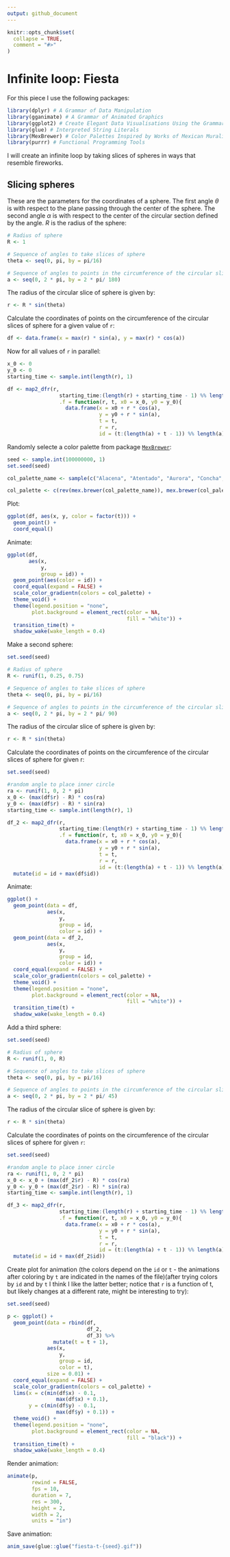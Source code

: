 ```yaml
---
output: github_document
---
```


<!-- README.md is generated from README.Rmd. Please edit that file -->

```r
knitr::opts_chunk$set(
  collapse = TRUE,
  comment = "#>"
)
```

# Infinite loop: Fiesta

<!-- badges: start -->
<!-- badges: end -->

For this piece I use the following packages:
```r
library(dplyr) # A Grammar of Data Manipulation
library(gganimate) # A Grammar of Animated Graphics 
library(ggplot2) # Create Elegant Data Visualisations Using the Grammar of Graphics
library(glue) # Interpreted String Literals
library(MexBrewer) # Color Palettes Inspired by Works of Mexican Muralists 
library(purrr) # Functional Programming Tools
```

I will create an infinite loop by taking slices of spheres in ways that resemble fireworks.

## Slicing spheres

These are the parameters for the coordinates of a sphere. The first angle $\theta$ is with respect to the plane passing through the center of the sphere. The second angle $\alpha$ is with respect to the center of the circular section defined by the angle. $R$ is the radius of the sphere:
```r
# Radius of sphere
R <- 1

# Sequence of angles to take slices of sphere
theta <- seq(0, pi, by = pi/16)

# Sequence of angles to points in the circumference of the circular slice of sphere at theta
a <- seq(0, 2 * pi, by = 2 * pi/ 180)
```

The radius of the circular slice of sphere is given by:
```r
r <- R * sin(theta)
```

Calculate the coordinates of points on the circumference of the circular slices of sphere for a given value of `r`:
```r
df <- data.frame(x = max(r) * sin(a), y = max(r) * cos(a))
```

Now for all values of `r` in parallel:
```r
x_0 <- 0
y_0 <- 0
starting_time <- sample.int(length(r), 1)

df <- map2_dfr(r, 
                 starting_time:(length(r) + starting_time - 1) %% length(r),
                 .f = function(r, t, x0 = x_0, y0 = y_0){
                   data.frame(x = x0 + r * cos(a), 
                              y = y0 + r * sin(a),
                              t = t,
                              r = r,
                              id = (t:(length(a) + t - 1)) %% length(a))}) 
```

Randomly selecte a color palette from package [`MexBrewer`](https://paezha.github.io/MexBrewer/):
```r
seed <- sample.int(100000000, 1)
set.seed(seed)

col_palette_name <- sample(c("Alacena", "Atentado", "Aurora", "Concha", "Frida", "Huida", "Maiz", "Ofrenda", "Revolucion", "Ronda", "Taurus1", "Taurus2", "Tierra", "Vendedora"), 1)

col_palette <- c(rev(mex.brewer(col_palette_name)), mex.brewer(col_palette_name))
```

Plot:
```r
ggplot(df, aes(x, y, color = factor(t))) + 
  geom_point() + 
  coord_equal()
```

Animate:
```r
ggplot(df,
       aes(x, 
           y, 
           group = id)) + 
  geom_point(aes(color = id)) + 
  coord_equal(expand = FALSE) +
  scale_color_gradientn(colors = col_palette) +
  theme_void() +
  theme(legend.position = "none",
        plot.background = element_rect(color = NA,
                                       fill = "white")) +
  transition_time(t) +
  shadow_wake(wake_length = 0.4)
```

Make a second sphere:
```r
set.seed(seed)

# Radius of sphere
R <- runif(1, 0.25, 0.75)

# Sequence of angles to take slices of sphere
theta <- seq(0, pi, by = pi/16)

# Sequence of angles to points in the circumference of the circular slice of sphere at theta
a <- seq(0, 2 * pi, by = 2 * pi/ 90)
```

The radius of the circular slice of sphere is given by:
```r
r <- R * sin(theta)
```

Calculate the coordinates of points on the circumference of the circular slices of sphere for given r:
```r
set.seed(seed)

#random angle to place inner circle
ra <- runif(1, 0, 2 * pi)
x_0 <- (max(df$r) - R) * cos(ra)
y_0 <- (max(df$r) - R) * sin(ra)
starting_time <- sample.int(length(r), 1)

df_2 <- map2_dfr(r, 
                 starting_time:(length(r) + starting_time - 1) %% length(r),
                 .f = function(r, t, x0 = x_0, y0 = y_0){
                   data.frame(x = x0 + r * cos(a), 
                              y = y0 + r * sin(a),
                              t = t,
                              r = r,
                              id = (t:(length(a) + t - 1)) %% length(a))}) %>%
  mutate(id = id + max(df$id))
```

Animate:
```r
ggplot() + 
  geom_point(data = df,
             aes(x, 
                 y, 
                 group = id,
                 color = id)) +
  geom_point(data = df_2,
             aes(x, 
                 y, 
                 group = id,
                 color = id)) +
  coord_equal(expand = FALSE) +
  scale_color_gradientn(colors = col_palette) +
  theme_void() +
  theme(legend.position = "none",
        plot.background = element_rect(color = NA,
                                       fill = "white")) +
  transition_time(t) +
  shadow_wake(wake_length = 0.4)
```

Add a third sphere:
```r
set.seed(seed)

# Radius of sphere
R <- runif(1, 0, R)

# Sequence of angles to take slices of sphere
theta <- seq(0, pi, by = pi/16)

# Sequence of angles to points in the circumference of the circular slice of sphere at theta
a <- seq(0, 2 * pi, by = 2 * pi/ 45)
```

The radius of the circular slice of sphere is given by:
```r
r <- R * sin(theta)
```

Calculate the coordinates of points on the circumference of the circular slices of sphere for given `r`:
```r
set.seed(seed)

#random angle to place inner circle
ra <- runif(1, 0, 2 * pi)
x_0 <- x_0 + (max(df_2$r) - R) * cos(ra)
y_0 <- y_0 + (max(df_2$r) - R) * sin(ra)
starting_time <- sample.int(length(r), 1)

df_3 <- map2_dfr(r, 
                 starting_time:(length(r) + starting_time - 1) %% length(r),
                 .f = function(r, t, x0 = x_0, y0 = y_0){
                   data.frame(x = x0 + r * cos(a), 
                              y = y0 + r * sin(a),
                              t = t,
                              r = r,
                              id = (t:(length(a) + t - 1)) %% length(a))}) %>%
  mutate(id = id + max(df_2$id))
```

Create plot for animation (the colors depend on the `id` or `t` - the animations after coloring by `t` are indicated in the names of the file)(after trying colors by `id` and by `t` I think I like the latter better; notice that `r` is a function of t, but likely changes at a different rate, might be interesting to try):
```r
set.seed(seed)

p <- ggplot() + 
  geom_point(data = rbind(df, 
                          df_2, 
                          df_3) %>%
               mutate(t = t + 1),
             aes(x, 
                 y, 
                 group = id,
                 color = t),
             size = 0.01) +
  coord_equal(expand = FALSE) +
  scale_color_gradientn(colors = col_palette) +
  lims(x = c(min(df$x) - 0.1, 
                max(df$x) + 0.1),
       y = c(min(df$y) - 0.1, 
                max(df$y) + 0.1)) +
  theme_void() +
  theme(legend.position = "none",
        plot.background = element_rect(color = NA,
                                       fill = "black")) +
  transition_time(t) +
  shadow_wake(wake_length = 0.4)
```

Render animation:
```r
animate(p, 
        rewind = FALSE,
        fps = 10,
        duration = 7,
        res = 300,
        height = 2, 
        width = 2, 
        units = "in")
```

Save animation:
```r
anim_save(glue::glue("fiesta-t-{seed}.gif"))
```

